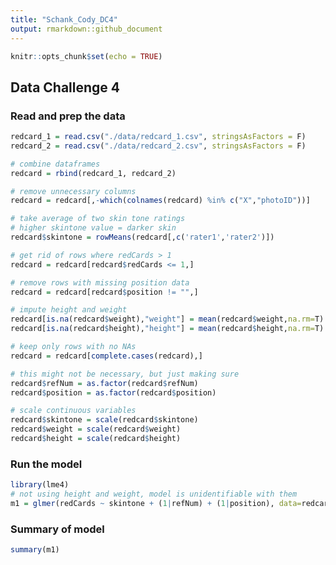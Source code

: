 ```yaml
---
title: "Schank_Cody_DC4"
output: rmarkdown::github_document
---
```


```r
knitr::opts_chunk$set(echo = TRUE)
```

## Data Challenge 4

### Read and prep the data

```r

redcard_1 = read.csv("./data/redcard_1.csv", stringsAsFactors = F)
redcard_2 = read.csv("./data/redcard_2.csv", stringsAsFactors = F)

# combine dataframes
redcard = rbind(redcard_1, redcard_2)

# remove unnecessary columns
redcard = redcard[,-which(colnames(redcard) %in% c("X","photoID"))]

# take average of two skin tone ratings
# higher skintone value = darker skin
redcard$skintone = rowMeans(redcard[,c('rater1','rater2')])

# get rid of rows where redCards > 1
redcard = redcard[redcard$redCards <= 1,]

# remove rows with missing position data
redcard = redcard[redcard$position != "",]

# impute height and weight
redcard[is.na(redcard$weight),"weight"] = mean(redcard$weight,na.rm=T)
redcard[is.na(redcard$height),"height"] = mean(redcard$height,na.rm=T)

# keep only rows with no NAs 
redcard = redcard[complete.cases(redcard),]

# this might not be necessary, but just making sure
redcard$refNum = as.factor(redcard$refNum)
redcard$position = as.factor(redcard$position)

# scale continuous variables
redcard$skintone = scale(redcard$skintone)
redcard$weight = scale(redcard$weight)
redcard$height = scale(redcard$height)


```

### Run the model

```r
library(lme4)
# not using height and weight, model is unidentifiable with them
m1 = glmer(redCards ~ skintone + (1|refNum) + (1|position), data=redcard, family="binomial")
```


### Summary of model

```r
summary(m1)
```
